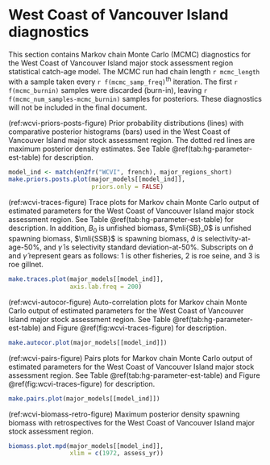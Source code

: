 # West Coast of Vancouver Island diagnostics

This section contains Markov chain Monte Carlo (MCMC) diagnostics for the
West Coast of Vancouver Island major stock assessment region statistical catch-age model.
The MCMC run had chain length `r mcmc_length`
with a sample taken every `r f(mcmc_samp_freq)`^th^ iteration.
The first `r f(mcmc_burnin)` samples were discarded (burn-in), 
leaving `r f(mcmc_num_samples-mcmc_burnin)` samples for posteriors.
These diagnostics will not be included in the final document.

(ref:wcvi-priors-posts-figure) Prior probability distributions (lines) with
comparative posterior histograms (bars) used in the West Coast of Vancouver Island major stock assessment region.
The dotted red lines are maximum posterior density estimates.
See Table \@ref(tab:hg-parameter-est-table) for description.

```r
model_ind <- match(en2fr("WCVI", french), major_regions_short)
make.priors.posts.plot(major_models[[model_ind]],
                       priors.only = FALSE)
```

(ref:wcvi-traces-figure) Trace plots for Markov chain Monte Carlo output of
estimated parameters for the West Coast of Vancouver Island major stock assessment region.
See Table \@ref(tab:hg-parameter-est-table) for description.
In addition, $B_0$ is unfished biomass,
$\mli{SB}_0$ is unfished spawning biomass,
$\mli{SSB}$ is spawning biomass,
$\hat{a}$ is selectivity-at-age-50%, and
$\hat{\gamma}$ is selectivity standard deviation-at-50%.
Subscripts on $\hat{a}$ and $\hat{\gamma}$ represent gears as follows:
1 is other fisheries, 2 is roe seine, and 3 is roe gillnet.

```r
make.traces.plot(major_models[[model_ind]],
                 axis.lab.freq = 200)
```

(ref:wcvi-autocor-figure) Auto-correlation plots for Markov chain Monte Carlo output of
estimated parameters for the West Coast of Vancouver Island major stock assessment region.
See Table \@ref(tab:hg-parameter-est-table) and
Figure \@ref(fig:wcvi-traces-figure) for description.

```r
make.autocor.plot(major_models[[model_ind]])
```

(ref:wcvi-pairs-figure) Pairs plots for Markov chain Monte Carlo output of
estimated parameters for the West Coast of Vancouver Island major stock assessment region.
See Table \@ref(tab:hg-parameter-est-table) and
Figure \@ref(fig:wcvi-traces-figure) for description.

```r
make.pairs.plot(major_models[[model_ind]])
```

(ref:wcvi-biomass-retro-figure) Maximum posterior density spawning biomass
with retrospectives for the West Coast of Vancouver Island major stock assessment region.

```r
biomass.plot.mpd(major_models[[model_ind]],
                 xlim = c(1972, assess_yr))
```
